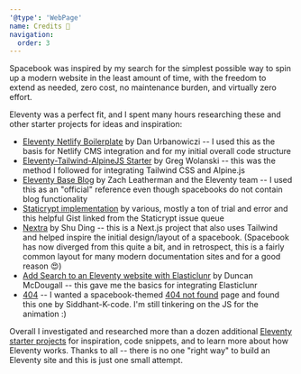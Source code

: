 ```yaml
---
'@type': 'WebPage'
name: Credits 🙌
navigation:
  order: 3
---
```


Spacebook was inspired by my search for the simplest possible way to spin up a modern website in the least amount of time, with the freedom to extend as needed, zero cost, no maintenance burden, and virtually zero effort.

Eleventy was a perfect fit, and I spent many hours researching these and other starter projects for ideas and inspiration:

- [Eleventy Netlify Boilerplate](https://github.com/danurbanowicz/eleventy-netlify-boilerplate) by Dan Urbanowiczi -- I used this as the basis for Netlify CMS integration and for my initial overall code structure
- [Eleventy-Tailwind-AlpineJS Starter](https://github.com/gregwolanski/eleventy-tailwindcss-alpinejs-starter) by Greg Wolanski -- this was the method I followed for integrating Tailwind CSS and Alpine.js
- [Eleventy Base Blog](https://github.com/philhawksworth/eleventyone) by Zach Leatherman and the Eleventy team -- I used this as an "official" reference even though spacebooks do not contain blog functionality
- [Staticrypt implementation](https://gist.github.com/epicfaace/c1a4452401af14d35b60fe211f2c1559) by various, mostly a ton of trial and error and this helpful Gist linked from the Staticrypt issue queue
- [Nextra](https://github.com/shuding/nextra) by Shu Ding -- this is a Next.js project that also uses Tailwind and helped inspire the initial design/layout of a spacebook. (Spacebook has now diverged from this quite a bit, and in retrospect, this is a fairly common layout for many modern documentation sites and for a good reason 😍)
- [Add Search to an Eleventy website with Elasticlunr](https://www.belter.io/eleventy-search/) by Duncan McDougall -- this gave me the basics for integrating Elasticlunr
- [404](https://github.com/Siddhant-K-code/404-Error-Page---Astronaut) -- I wanted a spacebook-themed [404 not found](/why-are-you-here) page and found this one by Siddhant-K-code. I'm still tinkering on the JS for the animation :)

Overall I investigated and researched more than a dozen additional [Eleventy starter projects](https://www.11ty.dev/docs/starter/) for inspiration, code snippets, and to learn more about how Eleventy works. Thanks to all -- there is no one "right way" to build an Eleventy site and this is just one small attempt.
